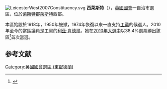 [[File:LeicesterWest2007Constituency.svg|right]]
'''西萊斯特'''（{{lang-en|Leicester West}}），[[英國|英國]][[英國國會|國會]]一自治市選區，位於[[萊斯特郡|萊斯特郡]][[萊斯特|萊斯特]]西部。

本區始設於1918年，1950年被撤，1974年恢復以來一直支持[[工黨_(英國)|工黨]]的候選人。2010年至今的當區議員是工黨的[[利茲·肯德爾|利茲·肯德爾]]。她在[[2010年英國大選|2010年大選中]]以38.4%選票勝出該區<ref name="">{{cite news
|publisher=[[英國廣播公司|英國廣播公司]]
|date=2010年5月7日
|title=Election 2010/Constituency/Leicester West
|url=http://news.bbc.co.uk/1/shared/election2010/results/constituency/c57.stm
|accessdate=2010年9月28日
|archive-date=2017年8月23日
|archive-url=https://web.archive.org/web/20170823082120/http://news.bbc.co.uk/1/shared/election2010/results/constituency/c57.stm
|dead-url=no
}}</ref>首次當選。

==参考文献==
<div class="references-small">
<references></references>
</div>

{{DEFAULTSORT:Leicester West (UK Parliament constituency)}}
[[Category:英國國會選區_(東密德蘭)|Category:英國國會選區 (東密德蘭)]]